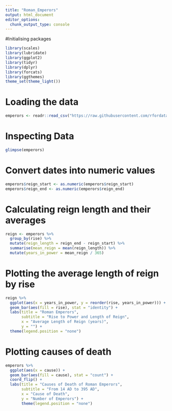 ```yaml
---
title: "Roman_Emperors"
output: html_document
editor_options: 
  chunk_output_type: console
---
```


#Initialising packages
```r
library(scales)
library(lubridate)
library(ggplot2)
library(tidyr)
library(dplyr)
library(forcats)
library(ggthemes)
theme_set(theme_light())
```

# Loading the data
```r
emperors <- readr::read_csv("https://raw.githubusercontent.com/rfordatascience/tidytuesday/master/data/2019/2019-08-13/emperors.csv")
```

# Inspecting Data
```r
glimpse(emperors)
```

# Convert dates into numeric values
```r
emperors$reign_start <- as.numeric(emperors$reign_start)
emperors$reign_end <- as.numeric(emperors$reign_end)
```

# Calculating reign length and their averages
```r
reign <- emperors %>%
  group_by(rise) %>%
  mutate(reign_length = reign_end - reign_start) %>%
  summarise(mean_reign = mean(reign_length)) %>%
  mutate(years_in_power = mean_reign / 365)
```

# Plotting the average length of reign by rise
```r
reign %>% 
  ggplot(aes(x = years_in_power, y = reorder(rise, years_in_power))) +
  geom_bar(aes(fill = rise), stat = "identity") +
  labs(title = "Roman Emperors",
       subtitle = "Rise to Power and Length of Reign",
       x = "Average Length of Reign (years)",
       y = "") +
  theme(legend.position = "none")
```


# Plotting causes of death
```r
emperors %>%
  ggplot(aes(x = cause)) +
  geom_bar(aes(fill = cause), stat = "count") +
  coord_flip() +
  labs(title = "Causes of Death of Roman Emperors",
       subtitle = "From 14 AD to 395 AD",
       x = "Cause of Death",
       y = "Number of Emperors") +
       theme(legend.position = "none")
```